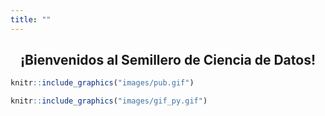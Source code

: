---
title: ""
---

<center> <h2> ¡Bienvenidos al Semillero de Ciencia de Datos! </h2> </center>

```{r, echo=FALSE, fig.align="center", out.width="580", out.height="425"}
knitr::include_graphics("images/pub.gif")
```

```{r, echo=FALSE, fig.align="center", out.width="350", out.height="350"}
knitr::include_graphics("images/gif_py.gif")
```

